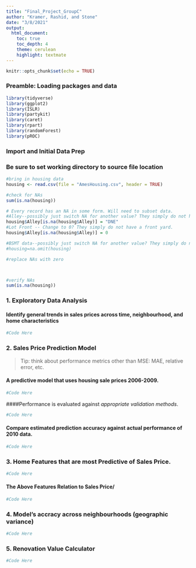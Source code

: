 ```yaml
---
title: "Final_Project_GroupC"
author: "Kramer, Rashid, and Stone"
date: "3/8/2021"
output:
  html_document:
    toc: true
    toc_depth: 4
    theme: cerulean
    highlight: textmate
---
```


```r
knitr::opts_chunk$set(echo = TRUE)
```

### Preamble: Loading packages and data

```r
library(tidyverse)
library(ggplot2)
library(ISLR)
library(partykit)
library(caret)
library(rpart)
library(randomForest)
library(pROC)
```

### Import and Initial Data Prep
### Be sure to set working directory to source file location

```r
#bring in housing data
housing <- read.csv(file = "AmesHousing.csv", header = TRUE)

#check for NAs
sum(is.na(housing))

# Every record has an NA in some form. Will need to subset data. 
#Alley--possibly just switch NA for another value? They simply do not have an alley.
housing$Alley[is.na(housing$Alley)] = "DNE"
#Lot Front -- Change to 0? They simply do not have a front yard.
housing$Alley[is.na(housing$Alley)] = 0

#BSMT data--possibly just switch NA for another value? They simply do not have basements
#housing=na.omit(housing)

#replace NAs with zero



#verify NAs
sum(is.na(housing))

```


### 1. Exploratory Data Analysis

#### Identify general trends in sales prices across time, neighbourhood, and home characteristics

```r

#Code Here

```


### 2. Sales Price Prediction Model
> Tip: think about performance metrics other than MSE: MAE, relative error, etc.

#### A predictive model that uses housing sale prices 2006-2009.

```r

#Code Here

```

####Performance is evaluated against *appropriate validation methods*.

```r

#Code Here

```

#### Compare estimated prediction accuracy against actual performance of 2010 data.

```r

#Code Here

```


### 3. Home Features that are most Predictive of Sales Price.

```r

#Code Here

```

#### The Above Features Relation to Sales Price/

```r

#Code Here

```

### 4. Model's accracy across neighbourhoods (geographic variance)

```r

#Code Here

```

### 5. Renovation Value Calculator

```r

#Code Here

```










